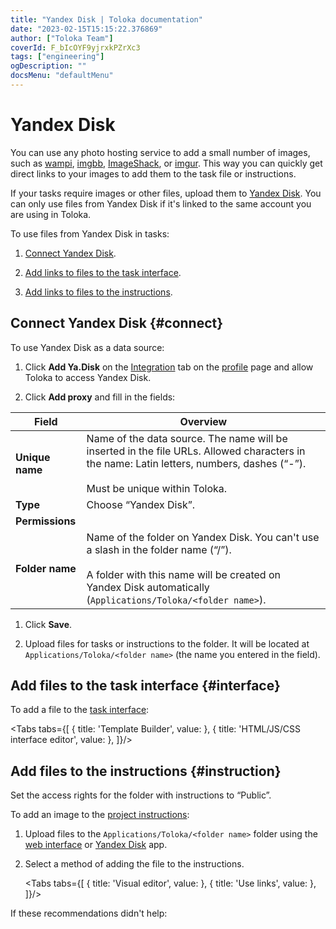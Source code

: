 ```yaml
---
title: "Yandex Disk | Toloka documentation"
date: "2023-02-15T15:15:22.376869"
author: ["Toloka Team"]
coverId: F_bIcOYF9yjrxkPZrXc3
tags: ["engineering"]
ogDescription: ""
docsMenu: "defaultMenu"
---
```



# Yandex Disk

<Note mode="note" title="Note">

You can use any photo hosting service to add a small number of images, such as [wampi](https://wampi.ru/?lang=en), [imgbb](https://imgbb.com/), [ImageShack](https://imageshack.com/), or [imgur](https://imgur.com/). This way you can quickly get direct links to your images to add them to the task file or instructions.

</Note>

If your tasks require images or other files, upload them to [Yandex Disk](https://disk.yandex.com). You can only use files from Yandex Disk if it's linked to the same account you are using in Toloka.

To use files from Yandex Disk in tasks:

1. [Connect Yandex Disk](#connect).

1. [Add links to files to the task interface](#interface).

1. [Add links to files to the instructions](#instruction).

## Connect Yandex Disk {#connect}

To use Yandex Disk as a data source:

1. Click **Add Ya.Disk** on the [Integration](https://platform.toloka.ai/requester/profile/integration) tab on the [profile](https://platform.toloka.ai/requester/profile) page and allow Toloka to access Yandex Disk.

1. Click **Add proxy** and fill in the fields:

**Field**|**Overview**
----- | -----
**Unique name** | Name of the data source. The name will be inserted in the file URLs. Allowed characters in the name: Latin letters, numbers, dashes (“-”).<br/><br/>    Must be unique within Toloka.
**Type** | Choose “Yandex Disk”.
**Permissions** | <PrepareDataTable1/>
**Folder name** | Name of the folder on Yandex Disk. You can't use a slash in the folder name (“/”).<br/><br/>    A folder with this name will be created on Yandex Disk automatically (`Applications/Toloka/<folder name>`).

1. Click **Save**.

1. Upload files for tasks or instructions to the folder. It will be located at `Applications/Toloka/<folder name>` (the name you entered in the field).

## Add files to the task interface {#interface}

To add a file to the [task interface](/docs/guide/spec):

<Tabs tabs={[
  { title: 'Template Builder', value: <PrepareDataList1/> },
  { title: 'HTML/JS/CSS interface editor', value: <PrepareDataList2/> },
]}/>

## Add files to the instructions {#instruction}

<Note mode="warning" title="Warning">

Set the access rights for the folder with instructions to “Public”.

</Note>

To add an image to the [project instructions](/docs/guide/instruction):

1. Upload files to the `Applications/Toloka/<folder name>` folder using the [web interface](https://disk.yandex.com/client/disk) or [Yandex Disk](https://disk.yandex.com/promo/download) app.

1. Select a method of adding the file to the instructions.

    <Tabs tabs={[
      { title: 'Visual editor', value: <PrepareDataList3/> },
      { title: 'Use links', value: <PrepareDataList4/> },
    ]}/>

If these recommendations didn't help:

<ContactGuideSupport/>
